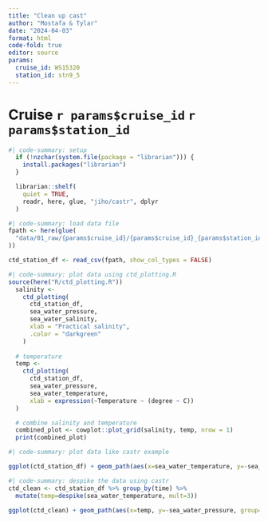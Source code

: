```yaml
---
title: "Clean up cast"
author: "Mostafa & Tylar"
date: "2024-04-03"
format: html
code-fold: true
editor: source
params: 
  cruise_id: WS15320
  station_id: stn9_5
---
```


# Cruise `r params$cruise_id` `r params$station_id`

```R
#| code-summary: setup
  if (!nzchar(system.file(package = "librarian"))) {
    install.packages("librarian")
  }

  librarian::shelf(
    quiet = TRUE,
    readr, here, glue, "jiho/castr", dplyr
  )

```


```R
#| code-summary: load data file
fpath <- here(glue(
  "data/01_raw/{params$cruise_id}/{params$cruise_id}_{params$station_id}.csv"
))

ctd_station_df <- read_csv(fpath, show_col_types = FALSE)
```

```R
#| code-summary: plot data using ctd_plotting.R
source(here("R/ctd_plotting.R"))
  salinity <-
    ctd_plotting(
      ctd_station_df,
      sea_water_pressure,
      sea_water_salinity,
      xlab = "Practical salinity",
      .color = "darkgreen"
    )
  
  # temperature
  temp <- 
    ctd_plotting(
      ctd_station_df,
      sea_water_pressure,
      sea_water_temperature,
      xlab = expression(~Temperature ~ (degree ~ C))
  )

  # combine salinity and temperature
  combined_plot <- cowplot::plot_grid(salinity, temp, nrow = 1)
  print(combined_plot)

```

```R
#| code-summary: plot data like castr example

ggplot(ctd_station_df) + geom_path(aes(x=sea_water_temperature, y=-sea_water_pressure, group=time), alpha=0.6)
```

```R
#| code-summary: despike the data using castr
ctd_clean <- ctd_station_df %>% group_by(time) %>%
  mutate(temp=despike(sea_water_temperature, mult=3))

ggplot(ctd_clean) + geom_path(aes(x=temp, y=-sea_water_pressure, group=time), alpha=0.6)
```


